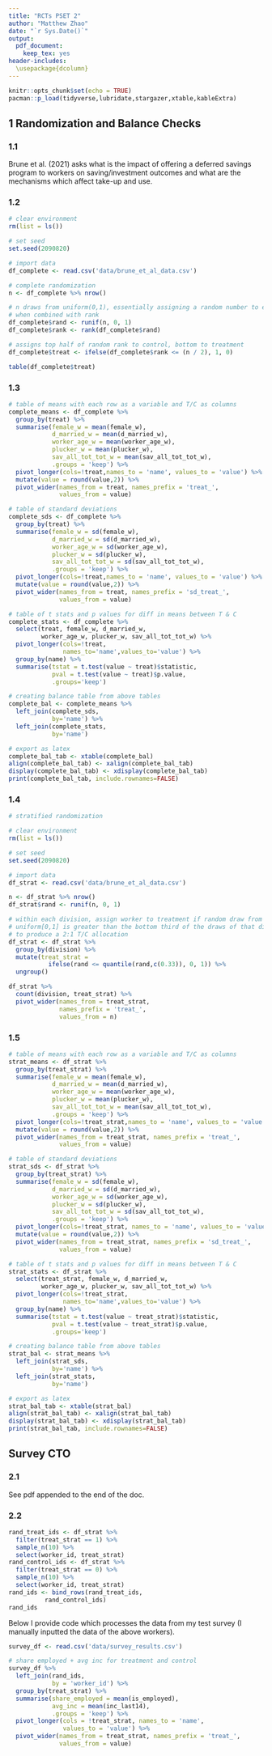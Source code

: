 ```yaml
---
title: "RCTs PSET 2"
author: "Matthew Zhao"
date: "`r Sys.Date()`"
output: 
  pdf_document: 
    keep_tex: yes
header-includes:
  \usepackage{dcolumn}
---
```


```r
knitr::opts_chunk$set(echo = TRUE)
pacman::p_load(tidyverse,lubridate,stargazer,xtable,kableExtra)
```

## 1 Randomization and Balance Checks

### 1.1

Brune et al. (2021) asks what is the impact of offering a deferred savings program to workers on saving/investment outcomes and what are the mechanisms which affect take-up and use. 

### 1.2

```r
# clear environment
rm(list = ls())

# set seed
set.seed(2090820)

# import data
df_complete <- read.csv('data/brune_et_al_data.csv')

# complete randomization
n <- df_complete %>% nrow()

# n draws from uniform(0,1), essentially assigning a random number to each worker
# when combined with rank
df_complete$rand <- runif(n, 0, 1)
df_complete$rank <- rank(df_complete$rand)

# assigns top half of random rank to control, bottom to treatment
df_complete$treat <- ifelse(df_complete$rank <= (n / 2), 1, 0)

table(df_complete$treat)
```

### 1.3

```r
# table of means with each row as a variable and T/C as columns
complete_means <- df_complete %>%
  group_by(treat) %>%
  summarise(female_w = mean(female_w),
            d_married_w = mean(d_married_w),
            worker_age_w = mean(worker_age_w),
            plucker_w = mean(plucker_w),
            sav_all_tot_tot_w = mean(sav_all_tot_tot_w),
            .groups = 'keep') %>%
  pivot_longer(cols=!treat,names_to = 'name', values_to = 'value') %>%
  mutate(value = round(value,2)) %>%
  pivot_wider(names_from = treat, names_prefix = 'treat_', 
              values_from = value)

# table of standard deviations 
complete_sds <- df_complete %>%
  group_by(treat) %>%
  summarise(female_w = sd(female_w),
            d_married_w = sd(d_married_w),
            worker_age_w = sd(worker_age_w),
            plucker_w = sd(plucker_w),
            sav_all_tot_tot_w = sd(sav_all_tot_tot_w),
            .groups = 'keep') %>%
  pivot_longer(cols=!treat,names_to = 'name', values_to = 'value') %>%
  mutate(value = round(value,2)) %>%
  pivot_wider(names_from = treat, names_prefix = 'sd_treat_', 
              values_from = value)

# table of t stats and p values for diff in means between T & C
complete_stats <- df_complete %>%
  select(treat, female_w, d_married_w, 
         worker_age_w, plucker_w, sav_all_tot_tot_w) %>%
  pivot_longer(cols=!treat,
               names_to='name',values_to='value') %>%
  group_by(name) %>%
  summarise(tstat = t.test(value ~ treat)$statistic,
            pval = t.test(value ~ treat)$p.value,
            .groups='keep')

# creating balance table from above tables
complete_bal <- complete_means %>% 
  left_join(complete_sds,
            by='name') %>%
  left_join(complete_stats,
            by='name')

# export as latex
complete_bal_tab <- xtable(complete_bal)
align(complete_bal_tab) <- xalign(complete_bal_tab)
display(complete_bal_tab) <- xdisplay(complete_bal_tab)
print(complete_bal_tab, include.rownames=FALSE)
```

\begin{table}[ht]
\centering
\begin{tabular}{lrrrrrr}
  \hline
name & treat\_0 & treat\_1 & sd\_treat\_0 & sd\_treat\_1 & tstat & pval \\ 
  \hline
female\_w & 0.37 & 0.33 & 0.48 & 0.47 & 1.21 & 0.23 \\ 
  d\_married\_w & 0.69 & 0.71 & 0.46 & 0.46 & -0.52 & 0.61 \\ 
  worker\_age\_w & 39.56 & 39.47 & 10.70 & 10.85 & 0.13 & 0.90 \\ 
  plucker\_w & 0.78 & 0.75 & 0.41 & 0.43 & 1.20 & 0.23 \\ 
  sav\_all\_tot\_tot\_w & 31968.41 & 32160.47 & 52691.10 & 49432.78 & -0.06 & 0.96 \\ 
   \hline
\end{tabular}
\end{table}


### 1.4

```r
# stratified randomization

# clear environment
rm(list = ls())

# set seed
set.seed(2090820)

# import data
df_strat <- read.csv('data/brune_et_al_data.csv')

n <- df_strat %>% nrow()
df_strat$rand <- runif(n, 0, 1)

# within each division, assign worker to treatment if random draw from 
# uniform[0,1] is greater than the bottom third of the draws of that division
# to produce a 2:1 T/C allocation
df_strat <- df_strat %>%
  group_by(division) %>%
  mutate(treat_strat = 
           ifelse(rand <= quantile(rand,c(0.33)), 0, 1)) %>% 
  ungroup()

df_strat %>% 
  count(division, treat_strat) %>% 
  pivot_wider(names_from = treat_strat, 
              names_prefix = 'treat_',
              values_from = n)
```

### 1.5

```r
# table of means with each row as a variable and T/C as columns
strat_means <- df_strat %>%
  group_by(treat_strat) %>%
  summarise(female_w = mean(female_w),
            d_married_w = mean(d_married_w),
            worker_age_w = mean(worker_age_w),
            plucker_w = mean(plucker_w),
            sav_all_tot_tot_w = mean(sav_all_tot_tot_w),
            .groups = 'keep') %>%
  pivot_longer(cols=!treat_strat,names_to = 'name', values_to = 'value') %>%
  mutate(value = round(value,2)) %>%
  pivot_wider(names_from = treat_strat, names_prefix = 'treat_', 
              values_from = value)

# table of standard deviations 
strat_sds <- df_strat %>%
  group_by(treat_strat) %>%
  summarise(female_w = sd(female_w),
            d_married_w = sd(d_married_w),
            worker_age_w = sd(worker_age_w),
            plucker_w = sd(plucker_w),
            sav_all_tot_tot_w = sd(sav_all_tot_tot_w),
            .groups = 'keep') %>%
  pivot_longer(cols=!treat_strat, names_to = 'name', values_to = 'value') %>%
  mutate(value = round(value,2)) %>%
  pivot_wider(names_from = treat_strat, names_prefix = 'sd_treat_', 
              values_from = value)

# table of t stats and p values for diff in means between T & C
strat_stats <- df_strat %>%
  select(treat_strat, female_w, d_married_w, 
         worker_age_w, plucker_w, sav_all_tot_tot_w) %>%
  pivot_longer(cols=!treat_strat,
               names_to='name',values_to='value') %>%
  group_by(name) %>%
  summarise(tstat = t.test(value ~ treat_strat)$statistic,
            pval = t.test(value ~ treat_strat)$p.value,
            .groups='keep')

# creating balance table from above tables
strat_bal <- strat_means %>% 
  left_join(strat_sds,
            by='name') %>%
  left_join(strat_stats,
            by='name') 

# export as latex
strat_bal_tab <- xtable(strat_bal)
align(strat_bal_tab) <- xalign(strat_bal_tab)
display(strat_bal_tab) <- xdisplay(strat_bal_tab)
print(strat_bal_tab, include.rownames=FALSE)
```

\begin{table}[ht]
\centering
\begin{tabular}{lrrrrrr}
  \hline
name & treat\_0 & treat\_1 & sd\_treat\_0 & sd\_treat\_1 & tstat & pval \\ 
  \hline
female\_w & 0.33 & 0.35 & 0.47 & 0.48 & -0.66 & 0.51 \\ 
  d\_married\_w & 0.70 & 0.70 & 0.46 & 0.46 & 0.16 & 0.88 \\ 
  worker\_age\_w & 39.29 & 39.63 & 11.02 & 10.64 & -0.43 & 0.67 \\ 
  plucker\_w & 0.74 & 0.78 & 0.44 & 0.42 & -1.06 & 0.29 \\ 
  sav\_all\_tot\_tot\_w & 33270.55 & 31461.38 & 48699.33 & 52228.98 & 0.50 & 0.61 \\ 
   \hline
\end{tabular}
\end{table}

## Survey CTO

### 2.1 

See pdf appended to the end of the doc.

### 2.2

```r
rand_treat_ids <- df_strat %>%
  filter(treat_strat == 1) %>%
  sample_n(10) %>% 
  select(worker_id, treat_strat)
rand_control_ids <- df_strat %>%
  filter(treat_strat == 0) %>%
  sample_n(10) %>%
  select(worker_id, treat_strat)
rand_ids <- bind_rows(rand_treat_ids,
          rand_control_ids)
rand_ids
```

Below I provide code which processes the data from my test survey (I manually inputted the data of the above workers).

```r
survey_df <- read.csv('data/survey_results.csv')

# share employed + avg inc for treatment and control
survey_df %>%
  left_join(rand_ids,
            by = 'worker_id') %>%
  group_by(treat_strat) %>%
  summarise(share_employed = mean(is_employed),
            avg_inc = mean(inc_last14),
            .groups = 'keep') %>%
  pivot_longer(cols = !treat_strat, names_to = 'name',
               values_to = 'value') %>%
  pivot_wider(names_from = treat_strat, names_prefix = 'treat_',
              values_from = value)
```



